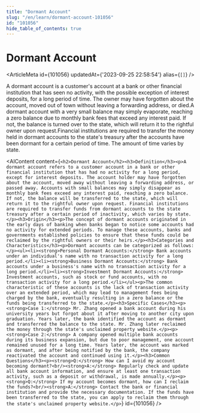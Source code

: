 ```yaml
---
title: "Dormant Account"
slug: "/en/learn/dormant-account-101056"
id: "101056"
hide_table_of_contents: true
---
```



# Dormant Account

<ArticleMeta id={101056} updatedAt={'2023-09-25 22:58:54'} alias={`[]`} />
<div className='border-solid border-b border-t-0 my-4 border-[var(--ifm-color-gray-300)]' />

A dormant account is a customer's account at a bank or other financial institution that has seen no activity, with the possible exception of interest deposits, for a long period of time. The owner may have forgotten about the account, moved out of town without leaving a forwarding address, or died.A dormant account with a very small balance may simply evaporate, reaching a zero balance due to monthly bank fees that exceed any interest paid. If not, the balance is turned over to the state, which will return it to the rightful owner upon request.Financial institutions are required to transfer the money held in dormant accounts to the state's treasury after the accounts have been dormant for a certain period of time. The amount of time varies by state.

<AIContent content={`<h2>Dormant Account</h2><h3>Definition</h3><p>A dormant account refers to a customer account in a bank or other financial institution that has had no activity for a long period, except for interest deposits. The account holder may have forgotten about the account, moved away without leaving a forwarding address, or passed away. Accounts with small balances may simply disappear as monthly bank fees exceed any interest paid, reaching a zero balance. If not, the balance will be transferred to the state, which will return it to the rightful owner upon request. Financial institutions are required to transfer funds from dormant accounts to the state treasury after a certain period of inactivity, which varies by state.</p><h3>Origin</h3><p>The concept of dormant accounts originated in the early days of banking when banks began to notice some accounts had no activity for extended periods. To manage these accounts, banks and governments established policies to ensure that these funds could be reclaimed by the rightful owners or their heirs.</p><h3>Categories and Characteristics</h3><p>Dormant accounts can be categorized as follows:</p><ul><li><strong>Personal Dormant Accounts:</strong> Bank accounts under an individual's name with no transaction activity for a long period.</li><li><strong>Business Dormant Accounts:</strong> Bank accounts under a business's name with no transaction activity for a long period.</li><li><strong>Investment Dormant Accounts:</strong> Investment accounts, such as stock or fund accounts, with no transaction activity for a long period.</li></ul><p>The common characteristic of these accounts is the lack of transaction activity over an extended period, which may lead to management fees being charged by the bank, eventually resulting in a zero balance or the funds being transferred to the state.</p><h3>Specific Cases</h3><p><strong>Case 1:</strong> Mr. Zhang opened a bank account during his university years but forgot about it after moving to another city upon graduation. Years later, the bank identified the account as dormant and transferred the balance to the state. Mr. Zhang later reclaimed the money through the state's unclaimed property website.</p><p><strong>Case 2:</strong> A company opened multiple bank accounts during its business expansion, but due to poor management, one account remained unused for a long time. Years later, the account was marked as dormant, and after being notified by the bank, the company reactivated the account and continued using it.</p><h3>Common Questions</h3><p><strong>Q:</strong> How can I avoid my account becoming dormant?<br/><strong>A:</strong> Regularly check and update all bank account information, and ensure at least one transaction activity, such as a deposit or withdrawal, is made annually.</p><p><strong>Q:</strong> If my account becomes dormant, how can I reclaim the funds?<br/><strong>A:</strong> Contact the bank or financial institution and provide the necessary documentation. If the funds have been transferred to the state, you can apply to reclaim them through the state's unclaimed property website.</p>`} id={101056} />
